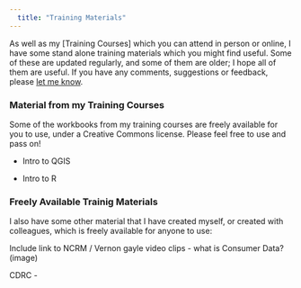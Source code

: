 ```yaml
---
  title: "Training Materials"
---
```


As well as my \[Training Courses\] which you can attend in person or online, I have some stand alone training materials which you might find useful. Some of these are updated regularly, and some of them are older; I hope all of them are useful. If you have any comments, suggestions or feedback, please [let me know]().

### Material from my Training Courses

Some of the workbooks from my training courses are freely available for you to use, under a Creative Commons license. Please feel free to use and pass on!

-   Intro to QGIS

-   Intro to R

### Freely Available Trainig Materials

I also have some other material that I have created myself, or created with colleagues, which is freely available for anyone to use:

Include link to NCRM / Vernon gayle video clips - what is Consumer Data? (image)

CDRC -

<!-- SODA training materials -->
